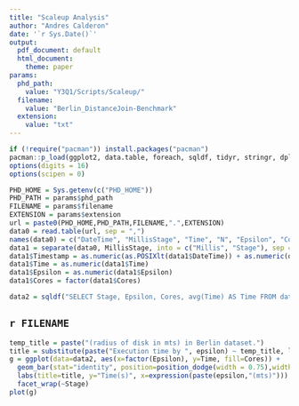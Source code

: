 ```yaml
---
title: "Scaleup Analysis"
author: "Andres Calderon"
date: '`r Sys.Date()`'
output:
  pdf_document: default
  html_document: 
    theme: paper
params:
  phd_path:
    value: "Y3Q1/Scripts/Scaleup/"
  filename:
    value: "Berlin_DistanceJoin-Benchmark"
  extension:
    value: "txt"
---
```


<!---  --->

```r
if (!require("pacman")) install.packages("pacman")
pacman::p_load(ggplot2, data.table, foreach, sqldf, tidyr, stringr, dplyr)
options(digits = 16)
options(scipen = 0)

PHD_HOME = Sys.getenv(c("PHD_HOME"))
PHD_PATH = params$phd_path
FILENAME = params$filename
EXTENSION = params$extension
url = paste0(PHD_HOME,PHD_PATH,FILENAME,".",EXTENSION) 
data0 = read.table(url, sep = ",")
names(data0) = c("DateTime", "MillisStage", "Time", "N", "Epsilon", "Cores")
data1 = separate(data0, MillisStage, into = c("Millis", "Stage"), sep = "-> [\\d]+\\.")
data1$Timestamp = as.numeric(as.POSIXlt(data1$DateTime)) + as.numeric(data1$Millis) / 1000 
data1$Time = as.numeric(data1$Time)
data1$Epsilon = as.numeric(data1$Epsilon)
data1$Cores = factor(data1$Cores)

data2 = sqldf("SELECT Stage, Epsilon, Cores, avg(Time) AS Time FROM data1 GROUP BY 1, 2, 3")
```

## `r FILENAME`

```r
temp_title = paste("(radius of disk in mts) in Berlin dataset.")
title = substitute(paste("Execution time by ", epsilon) ~ temp_title, list(temp_title = temp_title))
g = ggplot(data=data2, aes(x=factor(Epsilon), y=Time, fill=Cores)) +
  geom_bar(stat="identity", position=position_dodge(width = 0.75),width = 0.75) +
  labs(title=title, y="Time(s)", x=expression(paste(epsilon,"(mts)"))) +
  facet_wrap(~Stage)
plot(g)
```
